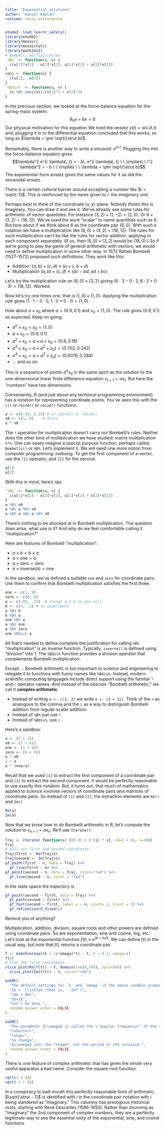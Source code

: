 ```yaml
---
title: "Exponential solutions"
author: "Daniel Kaplan"
runtime: shiny_prerendered
---
```


```r
etude2::load_learnr_safely()
library(etude2)
library(mosaic)
library(mosaicCalc)
library(math141Z)
# Bombelli multiplication
`%B%` <- function(u, v) {
  c(u[1]*v[1] - u[2]*v[2], u[1]*v[2] + u[2]*v[1])
}
conj <- function(u) {
  c(u[1], -u[2])
}
`%Bdiv%` <- function(u, v) {
  (u %B% conj(v))/(v[1]^2 + v[2]^2)
}
```

In the previous section, we looked at the force-balance equation for the spring-mass system:
$$\partial_{tt} x + b x = 0$$
Our physical motivation for this equation 
We tried the *ansatz* $x(t) = \sin(\lambda\, t)$ and, plugging it in to the differential equation concluded that this works, so long as $\lambda = \pm \sqrt{\strut b}$. 

Remarkably, there is another way to write a sinusoid: $e^{i \lambda\, t}$. Plugging this into the force-balance equation gives $$\lambda^2 e^{i \lambda\, t} = - b\, e^{i \lambda\, t} \ \ \implies\ \ i^2 \lambda^2 = - b \ \ \implies \ \ \lambda = \pm \sqrt{\strut b}$$
The exponential-form ansatz gives the same values for $\lambda$ as did the sinusoidal ansatz. 

There is a certain cultural barrier around accepting a number like $i = \sqrt{-1}$. This is reinforced by the name given to $i$: the *imaginary unit*. 

Perhaps best to think of the coordinate $(x,y)$-plane. Nobody thinks this is imaginary. You can draw it and see it. We've already see some rules for arithmetic of vector quantities. For instance $(3, 2) + (1, -2) = (2, 0)$. Or $6\times (3, 2) = (18,12)$. We've used the work "scalar" to name quantities such as 6. But how about if we think about 6 as the coordinate pair $(6,0)$. With such a notation we have a multiplication like $(6,0) \times (3,2) = (18,12)$. The rules for such multiplication can't be like the rules for vector addition, applying to each component separately. (If so, then $(6,0) \times (3,2)$ would be $(18, 0)$.) So if we're going to play the game of general arithmetic with vectors, we would need to define multiplication in some other way. In 1572 Rafael Bombelli (1527-1572) proposed such definitions. They work like this:

- Addition: $(a, b) + (c, d) \equiv (a+c, b + d)$
- Multiplication $(a, b) \times (c, d) \equiv (ac - bd, ad + bc)$

Let's try the multiplication rule on $(6, 0)\times(3,2)$ giving $(6\cdot 3 - 0\cdot 2, 6\cdot 2 + 0\cdot 3 ) = (18, 12)$. Worked.

Now let's try one times one, that is $(1,0) \times (1, 0)$. Applying the multiplication rule gives $(1\cdot 1  - 0 \cdot 0, 1\cdot 0 + 0 \cdot 1) = (1,0)$. 

How about $a \times x_0$ where $a = (0.9, 0.1)$ and $x_0 = (1,0)$. The rule gives $(0.9, 0.1)$ as expected. Keep on going:

- $a^0 \times x_0 = x_0 = (1,0)$
- $a \times x_0 = (0.9, 0.1)$
- $a^2 \times x_0 = a \times a \times x_0 = (0.8, 0.18)$
- $a^3 \times x_0 = a \times a^2 \times x_0) = (0.702, 0.242)$
- $a^4 \times x_0 = a \times a^3 \times x_0) = (0.6076, 0.288)$
- ... and so on.

This is a sequence of points $a^n x_0$ in the same spirit as the solution to the one-dimensional linear finite difference equation $x_{t+1} = a x_t$. But here the "numbers" have two dimensions.

Conveniently, R (and just about any technical programming environment) has a notation for representing coordinate points. You've seen this with the `c()` or `rbind()` or `cbind()` functions:
```r
a <- c(0.95, 0.25) # or cbind() or rbind()
x0 <- c(1, 0)    # ditto
a * x0
```
The `*` operation for multiplication doesn't carry out Bombelli's rules. Neither does the other kind of multiplication we have studied: matrix multiplication `%*%`. One can easily imagine a special purpose function, perhaps called `Bombelli()` or `%B%`. Let's implement it. We will need one more notion from computer programming: *indexing*. To get the first component of a vector, use the `[1]` operator, and `[2]` for the second.
```r
a[1]
a[2]
```

With this in mind, here's `%B$`:
```r
`%B%` <- function(u, v) {
  c(u[1]*v[1] - u[2]*v[2], u[1]*v[2] + u[2]*v[1])
}
a %B% x0
a %B% a %B% x0
a %B% a %B% a %B% x0
```

There's nothing to be shocked at in Bombelli multiplication. The question does arise, what use is it? And why do we feel comfortable calling it "multiplication?"

Here are features of Bombelli "multiplication":

- $a \times b = b \times a$
- $a \times \mbox{one} = a$
- $a \times \mbox{zero} = \mbox{zero}$
- $a \times \mbox{inverse}(a) = \mbox{one}$

In the sandbox, we've defined a suitable `one` and `zero` for coordinate pairs. Use them to confirm that Bombelli multiplication satisfies the first three.

```r
one <- c(1, 0)
zero <- c(0, 0)
a <- c(.95, .25)  # change a & b as you will
b <- c(4, -2) # to experiment
a %B% b 
b %B% a
one %B% a
a %B% one
a %B% zero
one %Bdiv% a
```
All that's needed to define complete the justification for calling `%B%` "multiplication" is an inverse function. Typically, `inverse()` is defined using "division" into 1. The `%Bdiv%` function provides a division operator that complements Bombelli multiplication. 

Except ... Bombelli arithmetic is too important to science and engineering to relegate it to functions with funny names like `%Bdiv%`. Instead, modern scientific computing languages include direct support using the familiar `*` and `/` operator names. And instead of the obscure "Bombelli arithmetic," we call it **complex arithmetic**. 

- Instead of writing `a <- c(3, 2)` we write `a <- (3 + 2i)`. Think of the `+` as analogous to the comma and the `i` as a way to distinguish Bombelli addition from regular scalar addition.
- Instead of `%B%` just use `*`.
- Instead of `%Bdiv%`, use `/`.

Here's a sandbox:

```r
a <- (3 + 2i)
x0 <- (1 + 0i)
one <- (1 + 0i)
zero <- (0 + 0i)
a * x0
1 / a
a * (one/a)
```
Recall that we used `[1]` to extract the first component of a coordinate pair and `[2]` to extract the second component. It would be perfectly reasonable to use exactly this notation. But, it turns out, that much of mathematics applied to science involves vectors of coordinate pairs and matrices of coordinate pairs. So instead of `[1]` and `[2]`,  the extraction elements are `Re()` and `Im()`

```r
Re(a)
Im(a)
```

Now that we know how to do Bombelli arithmetic in R, let's compute the solution to $x_{n+1} = a x_{n}$. Re'll use `Iterate()`:

```r
Traj <- Iterate( function(s) {(0.95 + 0.2i) * s}, x0=1 + 0i, n=100)
Traj
# pull out first and second coordinate
Traj$first <- Re(Traj$s)
Traj$second <- Im(Traj$s)
gf_point(first ~ n, data = Traj) %>% 
  gf_line(first ~ n) %>%
gf_point(second ~ n, data = Traj, color="red") %>%
  gf_line(second ~ n, color = "red")
```
In the state space the trajectory is

```r
gf_point(second ~ first, data = Traj) %>%
  gf_path(second ~ first) %>%
  gf_text(second ~ first, label = ~ n, vjust= 1, hjust = 1) %>%
  gf_refine(coord_fixed())
```

Remind you of anything?

Multiplication, addition, division, square roots and other powers are defined using coordinate pairs. So are exponentiation, sine and cosine, log, etc. Let's look at the exponential function $f(t) \equiv e^{(k + i\omega) t}$. We can define $f()$ in the usual way, but note that $f()$ returns a coordinate pair.

```r
f <- makeFun(exp((k + 1i*omega)*t) ~ t, k = 0.1, omega=1)
f(0)
# Plot the first-coordinate
slice_plot(Re(f(t)) ~ t, domain(t=c(0,20)), npts=500) %>%
  slice_plot(Im(f(t)) ~ t, color="red")
```

```r
askMC(
  "The default settings for `k` and `omega` in the above sandbox produce a coordinate pair whose first component is an exponentially growing cosine, and whose second is an exponentially growing sine. What value for `k` will produce a simple sine and cosine, without any change in amplitude?",
  "$k = -\\infty$ (that is, `-Inf`)",
  "+$k = 0$+",
  "$k=1$",
  "Can't be done.",
  random_answer_order = FALSE
)
```

```r
askMC(
  "The parameter $\\omega$ is called the \"angular frequency\" of the sinusoids produced as the first and second components of $e^{(k + i\\omega)t}$. Does higher $\\omega$, that is, higher angular frequency correspond to a shorter or longer period for the sinusoids?",
  "+shorter+",
  "longer",
  "no change",
  "$\\omega$ sets the *shape*, not the period of the sinusoid.",
  random_answer_order = FALSE
)
```




There is one feature of complex arithmetic  that has given the whole very useful apparatus a bad name. Consider the square-root function.

```r
sqrt(1 + 0i)
sqrt(-1 + 0i)
```

In a conspiracy to bad-mouth this perfectly reasonable form of arithmetic, $\sqrt{\strut - 1}$ is identified with $i$ in the coordinate pair notation with $i$ being slandered as "imaginary." This calumny has prestigious historical roots, starting with René Descartes (1596-1650). Rather than shunning as "imaginary" the 2nd component of complex numbers, they are a perfectly legitimate way to see the essential unity of the exponential, sine, and cosine functions.


